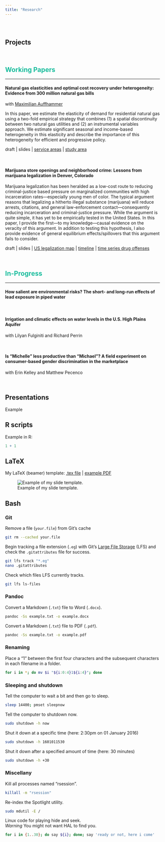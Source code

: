 ```yaml
---
title: "Research"
---
```


<br>

# {.tabset .tabset-fade}

## Projects

<br>

<font color="#18BC9C"><h2>Working Papers</h2></font>

---

#### __Natural gas elasticities and optimal cost recovery under heterogeneity: Evidence from 300 million natural gas bills__

with [Maximilian Auffhammer](http://www.auffhammer.com)

In this paper, we estimate the elasticity of demand for residential natural gas using a two-fold empirical strategy that combines (1) a spatial discontinuity between two natural gas utilities and (2) an instrumental variables approach. We estimate significant seasonal and income-based heterogeneity in this elasticity and describe the importance of this heterogeneity for efficient and progressive policy.

draft | slides | [service areas](Figures/NaturalGas/serviceAreas.pdf) | [study area](Figures/NaturalGas/studyArea.pdf)

<br>

#### __Marijuana store openings and neighborhood crime: Lessons from marijuana legalization in Denver, Colorado__

Marijuana legalization has been heralded as a low-cost route to reducing criminal-justice based pressure on marginalized communities with high incarceration rates—especially young men of color. The typical argument reasons that legalizing a hitherto illegal substance (marijuana) will reduce arrests, citations, and general law-enforcement contact—consequently reducing incarceration and criminal-justice pressure. While the argument is quite simple, it has yet to be empirically tested in the United States. In this paper, I provide the first—to my knowledge—causal evidence on the veracity of this argument. In addition to testing this hypothesis, I also provide evidence of general equilibrium effects/spillovers that this argument fails to consider.

draft | slides | [US legalization map](Figures/Dispensaries/mapStateLegalPot.pdf) |  [timeline](Figures/Dispensaries/timeline.pdf) | [time series drug offenses](Figures/Dispensaries/seriesCrimeNonPot.pdf)

<br>

<font color="#18BC9C"><h2>In-Progress</h2></font>

---

#### __How salient are environmental risks? The short- and long-run effects of lead exposure in piped water__

<br>

#### __Irrigation and climatic effects on water levels in the U.S. High Plains Aquifer__

with Lilyan Fulginiti and Richard Perrin

<br>

#### __Is "Michelle" less productive than "Michael"? A field experiment on consumer-based gender discrimination in the marketplace__

with Erin Kelley and Matthew Pecenco

<br>

## Presentations

Example

## R scripts

Example in R:

```r
1 + 1
```

## LaTeX

My LaTeX (beamer) template: [.tex file](MiscFiles/beamerTemplate.tex) | [example PDF](MiscFiles/beamerTemplate.pdf)

![Example of my slide template.](MiscFiles/beamerTemplate.gif)

## Bash

### Git

Remove a file (`your.file`) from Git's cache
```bash
git rm --cached your.file
```

Begin tracking a file extension (`.eg`) with Git's [Large File Storage](https://git-lfs.github.com/) (LFS) and check the `.gitattributes` file for success.
```bash
git lfs track "*.eg"
nano .gitattributes
```

Check which files LFS currently tracks.
```bash
git lfs ls-files
```

### Pandoc

Convert a Markdown (`.txt`) file to Word (`.docx`).
```bash
pandoc -Ss example.txt -o example.docx
```

Convert a Markdown (`.txt`) file to PDF (`.pdf`).
```bash
pandoc -Ss example.txt -o example.pdf
```

### Renaming

Place a "1" between the first four characters and the subsequent characters in each filename in a folder.
```bash
for i in *; do mv $i "${i:0:4}1${i:4}"; done
```

### Sleeping and shutdown

Tell the computer to wait a bit and then go to sleep.
```bash
sleep 14400; pmset sleepnow
```

Tell the computer to shutdown now.
```bash
sudo shutdown -h now
```

Shut it down at a specific time (here: 2:30pm on 01 January 2016)
```bash
sudo shutdown -h 1601011530
```

Shut it down after a specified amount of time (here: 30 minutes)
```bash
sudo shutdown -h +30
```

### Miscellany

Kill all processes named "rsession".
```bash
killall -m "rsession"
```

Re-index the Spotlight utility.
```bash
sudo mdutil -E /
```

Linux code for playing hide and seek.
<br>_Warning_ You might not want HAL to find you.

```bash
for i in {1..30}; do say ${i}; done; say 'ready or not, here i come'
```
